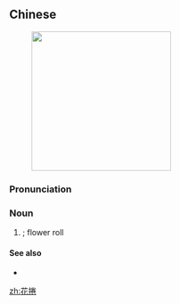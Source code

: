 {{also|花卷}}
==Chinese==
{{zh-forms|s=花卷|t2=花卷}}
{{wikipedia|lang=zh}}
[[Image:Mandarinrolls.jpg|right|250px|thumbnail|{{lang|zh|花捲}}]]

===Pronunciation===
{{zh-pron
|m=huājuǎn,er=y
|c=faa1 gyun2
|mn=hoe-kǹg
|cat=n
}}

===Noun===
{{zh-noun}}

# {{w|Mandarin roll}}; flower roll {{gloss|steamed bun with a twisted shape}}

====See also====
* {{zh-l|饅頭}}

{{zh-cat|Breads}}

[[zh:花捲]]